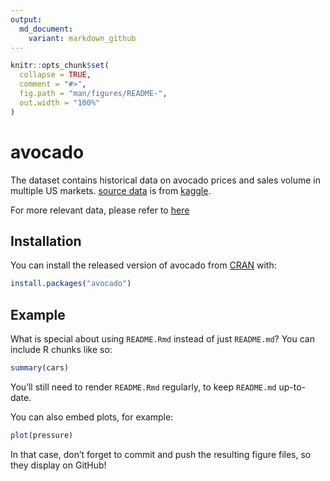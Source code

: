 ```yaml
---
output:
  md_document:
    variant: markdown_github
---
```


<!-- README.md is generated from README.Rmd. Please edit that file -->

```r
knitr::opts_chunk$set(
  collapse = TRUE,
  comment = "#>",
  fig.path = "man/figures/README-",
  out.width = "100%"
)
```
# avocado

The dataset contains historical data on avocado prices and sales volume in multiple US markets. [source data](https://www.kaggle.com/neuromusic/avocado-prices/home) is from [kaggle](https://www.kaggle.com/).

For more relevant data, please refer to [here](http://www.hassavocadoboard.com/retail/volume-and-price-data)


## Installation

You can install the released version of avocado from [CRAN](https://CRAN.R-project.org) with:

``` r
install.packages("avocado")
```

## Example

What is special about using `README.Rmd` instead of just `README.md`? You can include R chunks like so:

```r
summary(cars)
```

You'll still need to render `README.Rmd` regularly, to keep `README.md` up-to-date.

You can also embed plots, for example:

```r
plot(pressure)
```

In that case, don't forget to commit and push the resulting figure files, so they display on GitHub!
